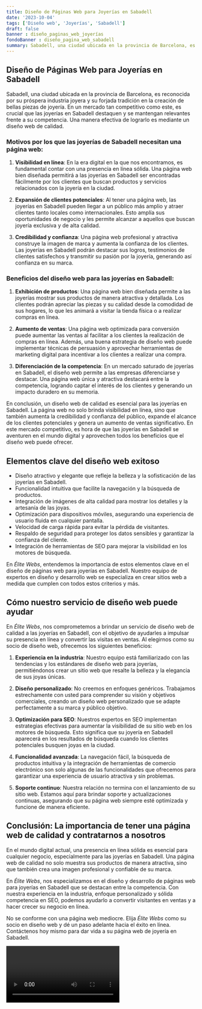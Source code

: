 ```yaml
---
title: Diseño de Páginas Web para Joyerías en Sabadell
date: '2023-10-04'
tags: ['Diseño web', 'Joyerías', 'Sabadell']
draft: false
banner : diseño_paginas_web_joyerías
fondoBanner : diseño_pagina_web_sabadell
summary: Sabadell, una ciudad ubicada en la provincia de Barcelona, es reconocida por su próspera industria joyera y su forjada tradición en la creación de bellas piezas de joyería. En un mercado tan competitivo como este, es crucial que las joyerías en Sabadell destaquen y se mantengan relevantes frente a su competencia. Una manera efectiva de lograrlo es mediante un diseño web de calidad.
---
```


## Diseño de Páginas Web para Joyerías en Sabadell

Sabadell, una ciudad ubicada en la provincia de Barcelona, es reconocida por su próspera industria joyera y su forjada tradición en la creación de bellas piezas de joyería. En un mercado tan competitivo como este, es crucial que las joyerías en Sabadell destaquen y se mantengan relevantes frente a su competencia. Una manera efectiva de lograrlo es mediante un diseño web de calidad.

### Motivos por los que las joyerías de Sabadell necesitan una página web:

1. **Visibilidad en línea**: En la era digital en la que nos encontramos, es fundamental contar con una presencia en línea sólida. Una página web bien diseñada permitirá a las joyerías en Sabadell ser encontradas fácilmente por los clientes que buscan productos y servicios relacionados con la joyería en la ciudad.

2. **Expansión de clientes potenciales**: Al tener una página web, las joyerías en Sabadell pueden llegar a un público más amplio y atraer clientes tanto locales como internacionales. Esto amplía sus oportunidades de negocio y les permite alcanzar a aquellos que buscan joyería exclusiva y de alta calidad.

3. **Credibilidad y confianza**: Una página web profesional y atractiva construye la imagen de marca y aumenta la confianza de los clientes. Las joyerías en Sabadell podrán destacar sus logros, testimonios de clientes satisfechos y transmitir su pasión por la joyería, generando así confianza en su marca.

### Beneficios del diseño web para las joyerías en Sabadell:

1. **Exhibición de productos**: Una página web bien diseñada permite a las joyerías mostrar sus productos de manera atractiva y detallada. Los clientes podrán apreciar las piezas y su calidad desde la comodidad de sus hogares, lo que les animará a visitar la tienda física o a realizar compras en línea.

2. **Aumento de ventas**: Una página web optimizada para conversión puede aumentar las ventas al facilitar a los clientes la realización de compras en línea. Además, una buena estrategia de diseño web puede implementar técnicas de persuasión y aprovechar herramientas de marketing digital para incentivar a los clientes a realizar una compra.

3. **Diferenciación de la competencia**: En un mercado saturado de joyerías en Sabadell, el diseño web permite a las empresas diferenciarse y destacar. Una página web única y atractiva destacará entre la competencia, logrando captar el interés de los clientes y generando un impacto duradero en su memoria.

En conclusión, un diseño web de calidad es esencial para las joyerías en Sabadell. La página web no solo brinda visibilidad en línea, sino que también aumenta la credibilidad y confianza del público, expande el alcance de los clientes potenciales y genera un aumento de ventas significativo. En este mercado competitivo, es hora de que las joyerías en Sabadell se aventuren en el mundo digital y aprovechen todos los beneficios que el diseño web puede ofrecer.

<GifSeo />

<Cta />

## Elementos clave del diseño web exitoso

- Diseño atractivo y elegante que refleje la belleza y la sofisticación de las joyerías en Sabadell.
- Funcionalidad intuitiva que facilite la navegación y la búsqueda de productos.
- Integración de imágenes de alta calidad para mostrar los detalles y la artesanía de las joyas.
- Optimización para dispositivos móviles, asegurando una experiencia de usuario fluida en cualquier pantalla.
- Velocidad de carga rápida para evitar la pérdida de visitantes.
- Respaldo de seguridad para proteger los datos sensibles y garantizar la confianza del cliente.
- Integración de herramientas de SEO para mejorar la visibilidad en los motores de búsqueda.

En *Élite Webs*, entendemos la importancia de estos elementos clave en el diseño de páginas web para joyerías en Sabadell. Nuestro equipo de expertos en diseño y desarrollo web se especializa en crear sitios web a medida que cumplen con todos estos criterios y más.

## Cómo nuestro servicio de diseño web puede ayudar

En *Élite Webs*, nos comprometemos a brindar un servicio de diseño web de calidad a las joyerías en Sabadell, con el objetivo de ayudarles a impulsar su presencia en línea y convertir las visitas en ventas. Al elegirnos como su socio de diseño web, ofrecemos los siguientes beneficios:

1. **Experiencia en la industria**: Nuestro equipo está familiarizado con las tendencias y los estándares de diseño web para joyerías, permitiéndonos crear un sitio web que resalte la belleza y la elegancia de sus joyas únicas.

2. **Diseño personalizado**: No creemos en enfoques genéricos. Trabajamos estrechamente con usted para comprender su visión y objetivos comerciales, creando un diseño web personalizado que se adapte perfectamente a su marca y público objetivo.

3. **Optimización para SEO**: Nuestros expertos en SEO implementan estrategias efectivas para aumentar la visibilidad de su sitio web en los motores de búsqueda. Esto significa que su joyería en Sabadell aparecerá en los resultados de búsqueda cuando los clientes potenciales busquen joyas en la ciudad.

4. **Funcionalidad avanzada**: La navegación fácil, la búsqueda de productos intuitiva y la integración de herramientas de comercio electrónico son solo algunas de las funcionalidades que ofrecemos para garantizar una experiencia de usuario atractiva y sin problemas.

5. **Soporte continuo**: Nuestra relación no termina con el lanzamiento de su sitio web. Estamos aquí para brindar soporte y actualizaciones continuas, asegurando que su página web siempre esté optimizada y funcione de manera eficiente.

## Conclusión: La importancia de tener una página web de calidad y contratarnos a nosotros

En el mundo digital actual, una presencia en línea sólida es esencial para cualquier negocio, especialmente para las joyerías en Sabadell. Una página web de calidad no solo muestra sus productos de manera atractiva, sino que también crea una imagen profesional y confiable de su marca.

En *Élite Webs*, nos especializamos en el diseño y desarrollo de páginas web para joyerías en Sabadell que se destacan entre la competencia. Con nuestra experiencia en la industria, enfoque personalizado y sólida competencia en SEO, podemos ayudarlo a convertir visitantes en ventas y a hacer crecer su negocio en línea.

No se conforme con una página web mediocre. Elija *Élite Webs* como su socio en diseño web y dé un paso adelante hacia el éxito en línea. Contáctenos hoy mismo para dar vida a su página web de joyería en Sabadell.

<Video />

<CtaBot job='Joyerías' city='Sabadell'/>

<Gmaps query='Sabadell+españa+maps' />
